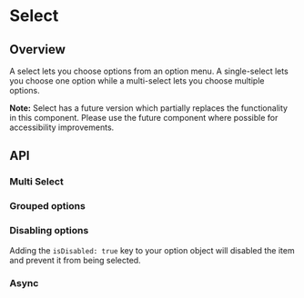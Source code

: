 
<Meta of={SelectStories} />

# Select

<ResourceLinks
  sourceCode="https://github.com/cultureamp/kaizen-design-system/tree/main/packages/components/src/Select"
  figma="https://www.figma.com/file/ZRfnoNUXbGZv4eVWLbF4Az/%F0%9F%96%BC%EF%B8%8F-Component-Gallery?node-id=9:37837&mode=dev"
  designGuidelines="https://cultureamp.atlassian.net/wiki/spaces/DesignSystem/pages/3081896474/Select"
  className="!mb-8"
/>


<Installation
  installCommand="yarn add @kaizen/components"
  importStatement='import { Select } from "@kaizen/components"'
/>

## Overview

A select lets you choose options from an option menu. A single-select lets you choose one option while a multi-select lets you choose multiple options.

**Note:** Select has a future version which partially replaces the functionality in this component. Please use the future component where possible for accessibility improvements.

<Canvas of={SelectStories.Playground} />
<Controls of={SelectStories.Playground} />

## API

### Multi Select
<Canvas of={SelectStories.MultiSelect} />

### Grouped options
<Canvas of={SelectStories.Grouped} />

### Disabling options
Adding the `isDisabled: true` key to your option object will disabled the item and prevent it from being selected.

<Canvas of={SelectStories.Disabled} />

### Async
<Canvas of={SelectStories.Async} />
